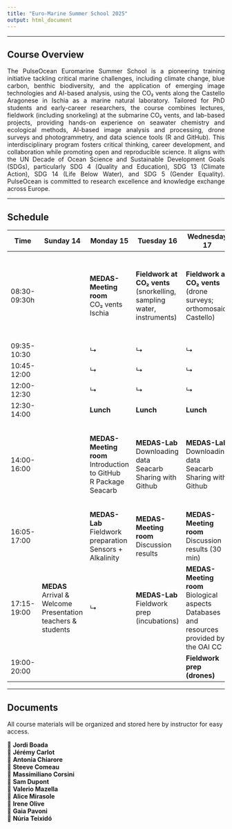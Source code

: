 ```yaml
---
title: "Euro-Marine Summer School 2025"
output: html_document
---
```


<style>
.justified {
  text-align: justify;
  text-justify: inter-word;
}
</style>

---

## Course Overview

<div class="justified">
The PulseOcean Euromarine Summer School is a pioneering training initiative tackling critical
marine challenges, including climate change, blue carbon, benthic biodiversity, and the
application of emerging image technologies and AI-based analysis, using the CO₂ vents along
the Castello Aragonese in Ischia as a marine natural laboratory.
Tailored for PhD students and early-career researchers, the course combines lectures, fieldwork
(including snorkeling) at the submarine CO₂ vents, and lab-based projects, providing hands-on
experience on seawater chemistry and ecological methods, AI-based image analysis and
processing, drone surveys and photogrammetry, and data science tools (R and GitHub).
This interdisciplinary program fosters critical thinking, career development, and collaboration
while promoting open and reproducible science. It aligns with the UN Decade of Ocean Science
and Sustainable Development Goals (SDGs), particularly SDG 4 (Quality and Education), SDG
13 (Climate Action), SDG 14 (Life Below Water), and SDG 5 (Gender Equality). PulseOcean is
committed to research excellence and knowledge exchange across Europe.
</div>

---

## Schedule

| Time          | Sunday 14                           | Monday 15                                            | Tuesday 16                                             | Wednesday 17                                          | Thursday 18                                            | Friday 19                                              | Saturday 20                           |
|---------------|-----------------------------------|-----------------------------------------------------|--------------------------------------------------------|-------------------------------------------------------|--------------------------------------------------------|---------------------------------------------------------|-------------------------------------|
| 08:30-09:30h  |                                   | **MEDAS-Meeting room**<br>CO₂ vents Ischia           | **Fieldwork at CO₂ vents**<br>(snorkelling, sampling water, instruments) | **Fieldwork at CO₂ vents**<br>(drone surveys; orthomosaic Castello) | **MEDAS-Meeting room**<br>TagLab: Training your network & Hands-on dataset preparation | **MEDAS-Meeting room**<br>TagLab: Training your network & Hands-on dataset preparation | **MEDAS-Meeting room**<br>TagLab: training results |
| 09:35-10:30   |                                   | ↳                                                   | ↳                                                      | ↳                                                     | ↳                                                        | ↳                                                         | ↳                                    | ↳
| 10:45-12:00   |                                   | ↳                                                   | ↳                                                        | ↳                                                       | ↳                                                        | ↳                                                         | ↳                                     | ↳
| 12:00-12:30   |                                   | ↳                                                   | ↳                                                       | ↳                                                      | ↳                                                        | ↳                                                        | ↳                                     | ↳
| 12:30-14:00   |                                   | **Lunch**                                                     | **Lunch**                                                       | **Lunch**                                                      | **Lunch**                                              | **Lunch**                                                        | **Lunch**                                    | **Lunch**
| 14:00-16:00   |                                   | **MEDAS-Meeting room**<br>Introduction to GitHub<br>R Package Seacarb | **MEDAS-Lab**<br>Downloading data Seacarb<br>Sharing with Github | **MEDAS-Lab**<br>Downloading data Seacarb<br>Sharing with Github | **MEDAS-Meeting room**<br>Wrap up 1st part<br>Photogrammetry with aerial images | **MEDAS-Meeting room**<br>TagLab: Training your network & Hands-on dataset preparation | **MEDAS-Meeting room**<br>Final discussion & questionnaire | ↳
| 16:05-17:00   |                                   | **MEDAS-Lab**<br>Fieldwork preparation<br>Sensors + Alkalinity | **MEDAS-Meeting room**<br>Discussion results           | **MEDAS-Meeting room**<br>Discussion results (30 min) | **MEDAS-Meeting room**<br>Remote Sensing for ecological studies | ↳                                                        |                                     | 
| 17:15-19:00   | **MEDAS**<br>Arrival & Welcome<br>Presentation teachers & students | ↳                                                     | **MEDAS-Lab**<br>Fieldwork prep (incubations)           | **MEDAS-Meeting room**<br>Biological aspects<br>Databases and resources provided by the OAI CC | ↳                                                       | ↳                                                        |                                     |
| 19:00-20:00   |                                   |                                                     |                                                        | **Fieldwork prep (drones)**                             |                                                        |                                                         |                                     |


---

## Documents

All course materials will be organized and stored here by instructor for easy access.

📁 **Jordi Boada**  
📁 **Jérémy Carlot**  
📁 **Antonia Chiarore**  
📁 **Steeve Comeau**  
📁 **Massimiliano Corsini**  
📁 **Sam Dupont**  
📁 **Valerio Mazella**  
📁 **Alice Mirasole**  
📁 **Irene Olive**  
📁 **Gaia Pavoni**  
📁 **Núria Teixidó**  